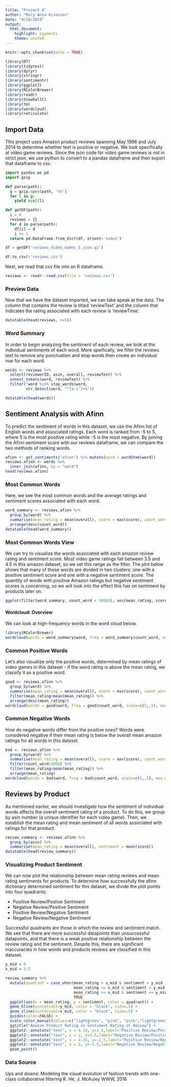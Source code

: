 ```yaml
---
title: "Project 4"
author: "Mary Anna Kivenson"
date: "4/14/2019"
output:
  html_document:
    highlight: pygments
    theme: united
---
```


```r
knitr::opts_chunk$set(echo = TRUE)
```

```r
library(DT)
library(tidytext)
library(dplyr)
library(stringr)
library(sentimentr)
library(ggplot2)
library(RColorBrewer)
library(readr)
library(SnowballC)
library(tm)
library(wordcloud)
library(reticulate)
```

## Import Data

This project uses Amazon product reviews spanning May 1996 and July 2014 to determine whether text is positive or negative. We look specifically at video game reviews. Since the json code for video game reviews is not in strict json, we use python to convert to a pandas dataframe and then export that dataframe to csv.

```python
import pandas as pd
import gzip

def parse(path):
  g = gzip.open(path, 'rb')
  for l in g:
    yield eval(l)

def getDF(path):
  i = 0
  reviews = {}
  for d in parse(path):
    df[i] = d
    i += 1
  return pd.DataFrame.from_dict(df, orient='index')

df = getDF('reviews_Video_Games_5.json.gz')

df.to_csv(r'reviews.csv')
```


Next, we read that csv file into an R dataframe. 

```r
reviews <- readr::read_csv(file = 'reviews.csv')
```

### Preview Data

Now that we have the dataset imported, we can take apeak at the data. The column that contains the review is titled 'reviewText' and the column that indicates the rating associated with each review is 'reviewTime'.

```r
datatable(head(reviews, n=5))
```

### Word Summary

In order to begin analyzing the sentiment of each review, we look at the individual sentiments of each word. More speifically, we filter the reviews text to remove any punctuation and stop words then create an individual row for each word.

```r
words <- reviews %>%
  select(reviewerID, asin, overall, reviewText) %>%
  unnest_tokens(word, reviewText) %>%
  filter(!word %in% stop_words$word,
         str_detect(word, "^[a-z']+$"))

datatable(head(words))
```

## Sentiment Analysis with Afinn

To predict the sentiment of words in this dataset, we use the Afinn list of English words and associated ratings. Each word is ranked from -5 to 5, where 5 is the most positive rating while -5 is the most negative. By joining the Afinn sentiment score with our reviews dataframe, we can compare the two methods of ranking words.

```r
afinn <- get_sentiments("afinn") %>% mutate(word = wordStem(word))
reviews.afinn <- words %>%
  inner_join(afinn, by = "word")
head(reviews.afinn)
```

### Most Common Words

Here, we see the most common words and the average ratings and sentiment scores associated with each word. 

```r
word_summary <- reviews.afinn %>%
  group_by(word) %>%
  summarise(mean_rating = mean(overall), score = max(score), count_word = n()) %>%
  arrange(desc(count_word))
datatable(head(word_summary))
```

### Most Common Words View

We can try to visualize the words associated with each amazon review rating and sentiment score. Most video game ratings fall between 3.5 and 4.5 in this amazon dataset, so we set this range as the filter. The plot below shows that many of these words are divided in two clusters: one with a positive sentiment score and one with a negative sentiment score. The quantity of words with positive Amazon ratings but negative sentiment scores is concerning, so we will look into the effect this has on sentiment by products later on.

```r
ggplot(filter(word_summary, count_word < 50000), aes(mean_rating, score)) + geom_text(aes(label = word, color = count_word, size=count_word), position= position_jitter()) + scale_color_gradient(low = "lightblue", high = "darkblue") + coord_cartesian(xlim=c(3.5,4.5)) + guides(size = FALSE, color=FALSE)
```

#### Wordcloud: Overview

We can look at high-frequency words in the word cloud below.

```r
library(RColorBrewer)
wordcloud(words = word_summary$word, freq = word_summary$count_word, scale=c(5,.5), max.words=300, colors=brewer.pal(8, "Set2"))
```

### Common Positive Words

Let's also visualize only the positive words, determined by mean ratings of video games in this dataset - if the word rating is above the mean rating, we classify it as a positive word.

```r
good <- reviews.afinn %>%
  group_by(word) %>%
  summarise(mean_rating = mean(overall), score = max(score), count_word = n()) %>%
  filter(mean_rating>mean(mean_rating)) %>%
  arrange(desc(mean_rating))
wordcloud(words = good$word, freq = good$count_word, scale=c(5,.5), max.words=100, colors=brewer.pal(8, "Set2"))
```

### Common Negative Words

How do negative words differ from the positive ones? Words were considered negative if their mean rating is below the overall mean amazon ratings for all words in this dataset.

```r
bad <- reviews.afinn %>%
  group_by(word) %>%
  summarise(mean_rating = mean(overall), score = max(score), count_word = n()) %>%
  filter(count_word>1000) %>%
  filter(mean_rating<mean(mean_rating)) %>%
  arrange(mean_rating)
wordcloud(words = bad$word, freq = bad$count_word, scale=c(5,.5), max.words=100, colors=brewer.pal(8, "Set2"))
```

## Reviews by Product

As mentioned earlier, we should investigate how the sentiment of individual words affects the overall sentiment rating of a product. To do this, we group by asin number (a unique identifier for each video game). Then, we establish the mean rating and mean sentiment of all words associated with ratings for that product. 

```r
review_summary <- reviews.afinn %>%
  group_by(asin) %>%
  summarise(mean_rating = mean(overall), sentiment = mean(score))
datatable(head(review_summary))
```

### Visualizing Product Sentiment

We can now plot the relationship between mean rating reviews and mean rating sentiments for products. To determine how successfully the afinn dictionary determined sentiment for this dataset, we divide the plot points into four quadrants:

* Positive Review/Postive Sentiment
* Negative Review/Positive Sentiment
* Positive Review/Negative Sentiment
* Negative Review/Negative Sentiment

Successful quadrants are those in which the review and sentiment match. We see that there are more successful datapoints than unsuccessful datapoints, and that there is a weak positive relationship between the review rating and the sentiment. Despite this, there are significant inaccuracies in how words and products reviews are classified in this dataset. 

```r
y_mid = 0
x_mid = 3.5

review_summary %>% 
  mutate(quadrant = case_when(mean_rating > x_mid & sentiment > y_mid   ~ "Positive Review/Postive Sentiment",
                              mean_rating <= x_mid & sentiment > y_mid  ~ "Negative Review/Positive Sentiment",
                              mean_rating <= x_mid & sentiment <= y_mid ~ "Negative Review/Negative Sentiment",
                              TRUE                                      ~ "Positive Review/Negative Sentiment")) %>% 
  ggplot(aes(x = mean_rating, y = sentiment, color = quadrant)) + 
  geom_hline(yintercept=y_mid, color = "black", size=.5) + 
  geom_vline(xintercept=x_mid, color = "black", size=.5) +
  guides(color=FALSE) +
  scale_color_manual(values=c("lightgreen", "pink", "pink","lightgreen")) +
  ggtitle("Amazon Product Rating vs Sentiment Rating of Review") +
  ggplot2::annotate("text", x = 4.33, y=3.5,label="Positive Review/Postive Sentiment") +
  ggplot2::annotate("text", x = 2, y=3.5,label="Negative Review/Positive Sentiment") +
  ggplot2::annotate("text", x = 4.33, y=-2.5,label="Positive Review/Negative Sentiment") +
  ggplot2::annotate("text", x = 2, y=-2.5,label="Negative Review/Negative Sentiment") +
  geom_point()
```

### Data Source

Ups and downs: Modeling the visual evolution of fashion trends with one-class collaborative filtering
R. He, J. McAuley
WWW, 2016